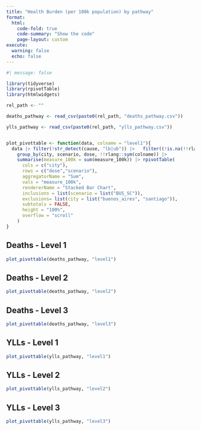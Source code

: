 ```yaml
---
title: "Health Burden (per 100k population) by pathway"
format:
  html:
    code-fold: true
    code-summary: "Show the code"
    page-layout: custom
execute:
  warning: false
  echo: false
---
```


```r
#| message: false

library(tidyverse)
library(rpivotTable)
library(htmlwidgets)

rel_path <- ""

deaths_pathway <- read_csv(paste0(rel_path, "deaths_pathway.csv"))

ylls_pathway <- read_csv(paste0(rel_path, "ylls_pathway.csv"))


plot_pivottable <- function(data, colname = "level1"){
  data |> filter(!str_detect(cause, "lb|ub")) |>   filter((!is.na(!!rlang::sym(colname)))) |>
    group_by(city, scenario, dose, !!rlang::sym(colname)) |>
    summarise(measure_100k = sum(measure_100k)) |> rpivotTable(
      cols = c("city"),
      rows = c("dose","scenario"),
      aggregatorName = "Sum",
      vals = "measure_100k",
      rendererName = "Stacked Bar Chart", 
      inclusions = list(scenario = list("BUS_SC")),
      exclusions= list(city = list("buenos_aires", "santiago")),
      subtotals = FALSE,
      height = "100%", 
      overflow = "scroll"
    )
}

```

::: {.panel-tabset}

## Deaths - Level 1
```r
plot_pivottable(deaths_pathway, "level1")
```

## Deaths - Level 2
```r
plot_pivottable(deaths_pathway, "level2")
```

## Deaths - Level 3
```r
plot_pivottable(deaths_pathway, "level3")
```

## YLLs - Level 1
```r
plot_pivottable(ylls_pathway, "level1")
```

## YLLs - Level 2
```r
plot_pivottable(ylls_pathway, "level2")
```

## YLLs - Level 3
```r
plot_pivottable(ylls_pathway, "level3")
```

:::
